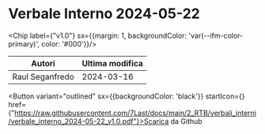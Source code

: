 

# Verbale Interno 2024-05-22

<Chip label={"v1.0"} sx={{margin: 1, backgroundColor: 'var(--ifm-color-primary)', color: '#000'}}/>



|     Autori    |Ultima modifica|
|---------------|---------------|
|Raul Seganfredo|   2024-03-16  |

<Button variant="outlined" sx={{backgroundColor: 'black'}} startIcon={<GithubIcon />} href={"https://raw.githubusercontent.com/7Last/docs/main/2_RTB/verbali_interni/verbale_interno_2024-05-22_v1.0.pdf"}>Scarica da Github</Button>